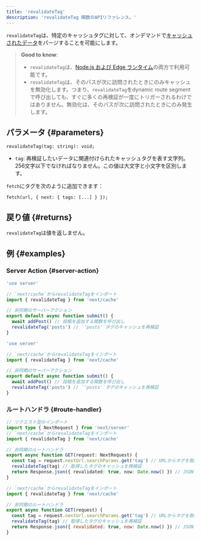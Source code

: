 ```yaml
---
title: 'revalidateTag'
description: 'revalidateTag 関数のAPIリファレンス。'
---
```


`revalidateTag`は、特定のキャッシュタグに対して、オンデマンドで[キャッシュされたデータ](/docs/app/building-your-application/caching)をパージすることを可能にします。

> **Good to know**:
>
> - `revalidateTag`は、[Node.js および Edge ランタイム](/docs/app/building-your-application/rendering/edge-and-nodejs-runtimes)の両方で利用可能です。
> - `revalidateTag`は、そのパスが次に訪問されたときにのみキャッシュを無効化します。つまり、`revalidateTag`をdynamic route segmentで呼び出しても、すぐに多くの再検証が一度にトリガーされるわけではありません。無効化は、そのパスが次に訪問されたときにのみ発生します。

## パラメータ {#parameters}

```tsx
revalidateTag(tag: string): void;
```

- `tag`: 再検証したいデータに関連付けられたキャッシュタグを表す文字列。256文字以下でなければなりません。この値は大文字と小文字を区別します。

`fetch`にタグを次のように追加できます：

```tsx
fetch(url, { next: { tags: [...] } });
```

## 戻り値 {#returns}

`revalidateTag`は値を返しません。

## 例 {#examples}

### Server Action {#server-action}

<Tabs>
<TabItem value="ts" label="TypeScript">

```ts title="app/actions.ts" switcher
'use server'

// `next/cache`からrevalidateTagをインポート
import { revalidateTag } from 'next/cache'

// 非同期のサーバーアクション
export default async function submit() {
  await addPost() // 投稿を追加する関数を呼び出し
  revalidateTag('posts') // `'posts'`タグのキャッシュを再検証
}
```

</TabItem>
<TabItem value="js" label="JavaScript">

```js title="app/actions.js" switcher
'use server'

// `next/cache`からrevalidateTagをインポート
import { revalidateTag } from 'next/cache'

// 非同期のサーバーアクション
export default async function submit() {
  await addPost() // 投稿を追加する関数を呼び出し
  revalidateTag('posts') // `'posts'`タグのキャッシュを再検証
}
```

</TabItem>
</Tabs>

### ルートハンドラ {#route-handler}

<Tabs>
<TabItem value="ts" label="TypeScript">

```ts title="app/api/revalidate/route.ts" switcher
// リクエスト型のインポート
import type { NextRequest } from 'next/server'
// `next/cache`からrevalidateTagをインポート
import { revalidateTag } from 'next/cache'

// 非同期のルートハンドラ
export async function GET(request: NextRequest) {
  const tag = request.nextUrl.searchParams.get('tag') // URLからタグを取得
  revalidateTag(tag) // 取得したタグのキャッシュを再検証
  return Response.json({ revalidated: true, now: Date.now() }) // JSONレスポンスを返す
}
```

</TabItem>
<TabItem value="js" label="JavaScript">

```js title="app/api/revalidate/route.js" switcher
// `next/cache`からrevalidateTagをインポート
import { revalidateTag } from 'next/cache'

// 非同期のルートハンドラ
export async function GET(request) {
  const tag = request.nextUrl.searchParams.get('tag') // URLからタグを取得
  revalidateTag(tag) // 取得したタグのキャッシュを再検証
  return Response.json({ revalidated: true, now: Date.now() }) // JSONレスポンスを返す
}
```

</TabItem>
</Tabs>
